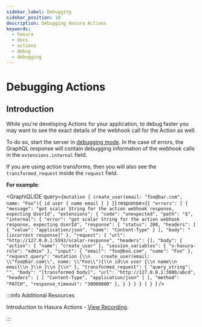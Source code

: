 ```yaml
---
sidebar_label: Debugging
sidebar_position: 10
description: Debugging Hasura Actions
keywords:
  - hasura
  - docs
  - actions
  - debug
  - debugging
---
```



# Debugging Actions

## Introduction

While you're developing Actions for your application, to debug faster
you may want to see the exact details of the webhook call for the Action
as well.

To do so, start the server in [debugging mode](/deployment/graphql-engine-flags/config-examples.mdx#dev-mode). In the case
of errors, the GraphQL response will contain debugging information of
the webhook calls in the `extensions.internal` field.

If you are using action transforms, then you will also see the
`transformed_request` inside the `request` field.

**For example**:

<GraphiQLIDE
  query={`mutation {
  create_user(email: "foo@bar.com", name: "Foo"){
    id
    user {
      name
      email
    }
  }
}`}
  response={`{
  "errors": [
    {
      "message": "got scalar String for the action webhook response, expecting UserId",
      "extensions": {
        "code": "unexpected",
        "path": "$",
        "internal": {
          "error": "got scalar String for the action webhook response, expecting UserId",
          "response": {
            "status": 200,
            "headers": [
              {
                "value": "application/json",
                "name": "Content-Type"
              }
            ],
            "body": "[incorrect response]"
          },
          "request": {
            "url": "http://127.0.0.1:5593/scalar-response",
            "headers": [],
            "body": {
              "action": {
                "name": "create_user"
              },
              "session_variables": {
                "x-hasura-role": "admin"
              },
              "input": {
                "email": "foo@boo.com",
                "name": "Foo"
              },
              "request_query": "mutation {\\n    create_user(email: \\"foo@bar.com\\", name: \\"Foo\\"){\\n id\\n user {\\n name\\n email\\n }\\n }\\n }\\n"
            },
            "transformed_request": {
              "query_string": "",
              "body": "[transformed body]",
              "url": "http://127.0.0.1:3000/abcd",
              "headers": [
                [
                  "Content-Type",
                  "application/json"
                ]
              ],
              "method": "PATCH",
              "response_timeout": "30000000"
            },
          }
        }
      }
    }
  ]
}
`}
/>

:::info Additional Resources

Introduction to Hasura Actions - [View
Recording](https://hasura.io/events/webinar/hasura-actions/?pg=docs&plcmt=body&cta=view-recording&tech=).

:::
